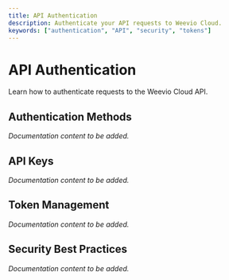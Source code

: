 ```yaml
---
title: API Authentication
description: Authenticate your API requests to Weevio Cloud.
keywords: ["authentication", "API", "security", "tokens"]
---
```


# API Authentication

Learn how to authenticate requests to the Weevio Cloud API.

## Authentication Methods

*Documentation content to be added.*

## API Keys

*Documentation content to be added.*

## Token Management

*Documentation content to be added.*

## Security Best Practices

*Documentation content to be added.*
